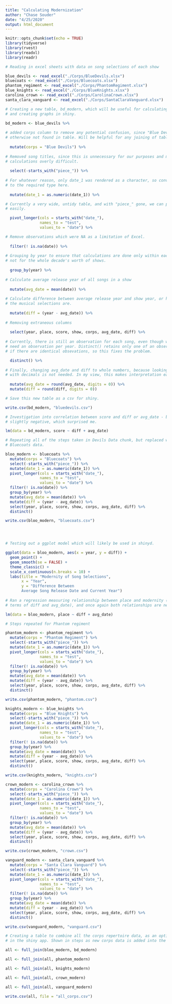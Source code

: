 ```yaml
---
title: "Calculating Modernization"
author: "Chase Souder"
date: "4/25/2020"
output: html_document
---
```


```r
knitr::opts_chunk$set(echo = TRUE)
library(tidyverse)
library(rvest)
library(readxl)
library(readr)
```


```r

# Reading in excel sheets with data on song selections of each show

blue_devils <- read_excel("./Corps/BlueDevils.xlsx")
bluecoats <- read_excel("./Corps/Bluecoats.xlsx")
phantom_regiment <- read_excel("./Corps/PhantomRegiment.xlsx")
blue_knights <- read_excel("./Corps/BlueKnights.xlsx")
carolina_crown <- read_excel("./Corps/CarolinaCrown.xlsx")
santa_clara_vanguard <- read_excel("./Corps/SantaClaraVanguard.xlsx")
```


```r

# Creating a new table, bd_modern, which will be useful for calculating regression
# and creating graphs in shiny.

bd_modern <- blue_devils %>%
  
# added corps column to remove any potential confusion, since "Blue Devils" was 
# otherwise not found in table. Will be helpful for any joining of tables later.
  
  mutate(corps = "Blue Devils") %>%
  
# Removed song titles, since this is unnecessary for our purposes and makes our 
# calculations overly difficult.
    
  select(-starts_with("piece_")) %>%
  
# For whatever reason, only date_1 was rendered as a character, so converting it 
# to the required type here.
    
  mutate(date_1 = as.numeric(date_1)) %>%

# Currently a very wide, untidy table, and with "piece_" gone, we can pivot
# easily. 

  pivot_longer(cols = starts_with("date_"),
               names_to = "test",
               values_to = "date") %>%

# Remove observations which were NA as a limitation of Excel.
  
  filter(! is.na(date)) %>%
  
# Grouping by year to ensure that calculations are done only within each show, 
# not for the whole decade's worth of shows.
  
  group_by(year) %>%
  
# Calculate average release year of all songs in a show  
  
  mutate(avg_date = mean(date)) %>%
  
# Calculate difference between average release year and show year, or how modern
# the musical selections are.
  
  mutate(diff = (year - avg_date)) %>%
  
# Removing extraneous columns
  
  select(year, place, score, show, corps, avg_date, diff) %>%
  
# Currently, there is still an observation for each song, even though we only 
# need an observation per year. Distinct() retains only one of an observation 
# if there are identical obsevations, so this fixes the problem.  

  distinct() %>%
  
# Finally, changing avg_date and diff to whole numbers, because looking at years
# with decimals is not needed. In my view, this makes interpretation easier.
    
  mutate(avg_date = round(avg_date, digits = 0)) %>%
  mutate(diff = round(diff, digits = 0))

# Save this new table as a csv for shiny.

write.csv(bd_modern, "bluedevils.csv")

# Investigation into correlation between score and diff or avg_date - both are
# slightly negative, which surprised me.

lm(data = bd_modern, score ~ diff + avg_date)

```



```r

# Repeating all of the steps taken in Devils Data chunk, but replaced with
# Bluecoats data.

bloo_modern <- bluecoats %>%
  mutate(corps = "Bluecoats") %>%
  select(-starts_with("piece_")) %>%
  mutate(date_1 = as.numeric(date_1)) %>%
  pivot_longer(cols = starts_with("date_"),
               names_to = "test",
               values_to = "date") %>%
  filter(! is.na(date)) %>%
  group_by(year) %>%
  mutate(avg_date = mean(date)) %>%
  mutate(diff = (year - avg_date)) %>%
  select(year, place, score, show, corps, avg_date, diff) %>%
  distinct()

write.csv(bloo_modern, "bluecoats.csv")




# Testing out a ggplot model which will likely be used in shinyd.

ggplot(data = bloo_modern, aes(x = year, y = diff)) +
  geom_point() +
  geom_smooth(se = FALSE) +
  theme_classic() +
  scale_x_continuous(n.breaks = 10) +
  labs(title = "Modernity of Song Selections",
       x = "Year",
       y = "Difference Between 
       Average Song Release Date and Current Year")
            
# Ran a regression measuring relationship between place and modernity (both in 
# terms of diff and avg_date), and once again both relationships are negative.

lm(data = bloo_modern, place ~ diff + avg_date)
```

```r
# Steps repeated for Phantom regiment

phantom_modern <- phantom_regiment %>%
  mutate(corps = "Phantom Regiment") %>%
  select(-starts_with("piece_")) %>%
  mutate(date_1 = as.numeric(date_1)) %>%
  pivot_longer(cols = starts_with("date_"),
               names_to = "test",
               values_to = "date") %>%
  filter(! is.na(date)) %>%
  group_by(year) %>%
  mutate(avg_date = mean(date)) %>%
  mutate(diff = (year - avg_date)) %>%
  select(year, place, score, show, corps, avg_date, diff) %>%
  distinct()

write.csv(phantom_modern, "phantom.csv")

```

```r
knights_modern <- blue_knights %>%
  mutate(corps = "Blue Knights") %>%
  select(-starts_with("piece_")) %>%
  mutate(date_1 = as.numeric(date_1)) %>%
  pivot_longer(cols = starts_with("date_"),
               names_to = "test",
               values_to = "date") %>%
  filter(! is.na(date)) %>%
  group_by(year) %>%
  mutate(avg_date = mean(date)) %>%
  mutate(diff = (year - avg_date)) %>%
  select(year, place, score, show, corps, avg_date, diff) %>%
  distinct()

write.csv(knights_modern, "knights.csv")
```

```r
crown_modern <- carolina_crown %>%
  mutate(corps = "Carolina Crown") %>%
  select(-starts_with("piece_")) %>%
  mutate(date_1 = as.numeric(date_1)) %>%
  pivot_longer(cols = starts_with("date_"),
               names_to = "test",
               values_to = "date") %>%
  filter(! is.na(date)) %>%
  group_by(year) %>%
  mutate(avg_date = mean(date)) %>%
  mutate(diff = (year - avg_date)) %>%
  select(year, place, score, show, corps, avg_date, diff) %>%
  distinct()

write.csv(crown_modern, "crown.csv")
```

```r
vanguard_modern <- santa_clara_vanguard %>%
  mutate(corps = "Santa Clara Vanguard") %>%
  select(-starts_with("piece_")) %>%
  mutate(date_1 = as.numeric(date_1)) %>%
  pivot_longer(cols = starts_with("date_"),
               names_to = "test",
               values_to = "date") %>%
  filter(! is.na(date)) %>%
  group_by(year) %>%
  mutate(avg_date = mean(date)) %>%
  mutate(diff = (year - avg_date)) %>%
  select(year, place, score, show, corps, avg_date, diff) %>%
  distinct()

write.csv(vanguard_modern, "vanguard.csv")
```

```r
# Creating a table to combine all the corps repertoire data, as an option
# in the shiny app. Shown in steps as new corps data is added into the repo.

all <- full_join(bloo_modern, bd_modern)

all <- full_join(all, phantom_modern)

all <- full_join(all, knights_modern)

all <- full_join(all, crown_modern)

all <- full_join(all, vanguard_modern)

write.csv(all, file = "all_corps.csv")
```
